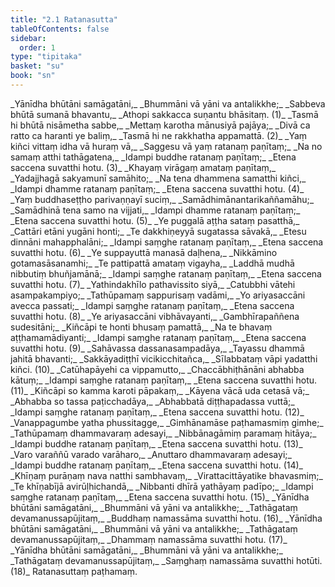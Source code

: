 ```yaml
---
title: "2.1 Ratanasutta"
tableOfContents: false
sidebar:
  order: 1
type: "tipitaka"
basket: "su"
book: "sn"
---
```



<DynamicBreadcrumb />

<Division number="224" book="sn">

<Paragraph number="260" type="verses" book="sn">
_Yānīdha bhūtāni samāgatāni,_  
_Bhummāni vā yāni va antalikkhe;_  
_Sabbeva bhūtā sumanā bhavantu,_  
_Athopi sakkacca suṇantu bhāsitaṃ. (1)_  

</Paragraph>

</Division>
<Division number="225" book="sn">

<Paragraph number="261" type="verses" book="sn">
_Tasmā hi bhūtā nisāmetha sabbe,_  
_Mettaṃ karotha mānusiyā pajāya;_  
_Divā ca ratto ca haranti ye baliṃ,_  
_Tasmā hi ne rakkhatha appamattā. (2)_  

</Paragraph>

</Division>
<Division number="226" book="sn">

<Paragraph number="262" type="verses" book="sn">
_Yaṃ kiñci vittaṃ idha vā huraṃ vā,_  
_Saggesu vā yaṃ ratanaṃ paṇītaṃ;_  
_Na no samaṃ atthi tathāgatena,_  
_Idampi buddhe ratanaṃ paṇītaṃ;_  
_Etena saccena suvatthi hotu. (3)_  

</Paragraph>

</Division>
<Division number="227" book="sn">

<Paragraph number="263" type="verses" book="sn">
_Khayaṃ virāgaṃ amataṃ paṇītaṃ,_  
_Yadajjhagā sakyamunī samāhito;_  
_Na tena dhammena samatthi kiñci,_  
_Idampi dhamme ratanaṃ paṇītaṃ;_  
_Etena saccena suvatthi hotu. (4)_  

</Paragraph>

</Division>
<Division number="228" book="sn">

<Paragraph number="264" type="verses" book="sn">
_Yaṃ buddhaseṭṭho parivaṇṇayī suciṃ,_  
_Samādhimānantarikaññamāhu;_  
_Samādhinā tena samo na vijjati,_  
_Idampi dhamme ratanaṃ paṇītaṃ;_  
_Etena saccena suvatthi hotu. (5)_  

</Paragraph>

</Division>
<Division number="229" book="sn">

<Paragraph number="265" type="verses" book="sn">
_Ye puggalā aṭṭha sataṃ pasatthā,_  
_Cattāri etāni yugāni honti;_  
_Te dakkhiṇeyyā sugatassa sāvakā,_  
_Etesu dinnāni mahapphalāni;_  
_Idampi saṃghe ratanaṃ paṇītaṃ,_  
_Etena saccena suvatthi hotu. (6)_  

</Paragraph>

</Division>
<Division number="230" book="sn">

<Paragraph number="266" type="verses" book="sn">
_Ye suppayuttā manasā daḷhena,_  
_Nikkāmino gotamasāsanamhi;_  
_Te pattipattā amataṃ vigayha,_  
_Laddhā mudhā nibbutiṃ bhuñjamānā;_  
_Idampi saṃghe ratanaṃ paṇītaṃ,_  
_Etena saccena suvatthi hotu. (7)_  

</Paragraph>

</Division>
<Division number="231" book="sn">

<Paragraph number="267" type="verses" book="sn">
_Yathindakhīlo pathavissito siyā,_  
_Catubbhi vātehi asampakampiyo;_  
_Tathūpamaṃ sappurisaṃ vadāmi,_  
_Yo ariyasaccāni avecca passati;_  
_Idampi saṃghe ratanaṃ paṇītaṃ,_  
_Etena saccena suvatthi hotu. (8)_  

</Paragraph>

</Division>
<Division number="232" book="sn">

<Paragraph number="268" type="verses" book="sn">
_Ye ariyasaccāni vibhāvayanti,_  
_Gambhīrapaññena sudesitāni;_  
_Kiñcāpi te honti bhusaṃ pamattā,_  
_Na te bhavaṃ aṭṭhamamādiyanti;_  
_Idampi saṃghe ratanaṃ paṇītaṃ,_  
_Etena saccena suvatthi hotu. (9)_  

</Paragraph>

</Division>
<Division number="233" book="sn">

<Paragraph number="269" type="verses" book="sn">
_Sahāvassa dassanasampadāya,_  
_Tayassu dhammā jahitā bhavanti;_  
_Sakkāyadiṭṭhī vicikicchitañca,_  
_Sīlabbataṃ vāpi yadatthi kiñci. (10)_  

</Paragraph>

</Division>
<Division number="234" book="sn">

<Paragraph number="270" type="verses" book="sn">
_Catūhapāyehi ca vippamutto,_  
_Chaccābhiṭhānāni abhabba kātuṃ;_  
_Idampi saṃghe ratanaṃ paṇītaṃ,_  
_Etena saccena suvatthi hotu. (11)_  

</Paragraph>

</Division>
<Division number="235" book="sn">

<Paragraph number="271" type="verses" book="sn">
_Kiñcāpi so kamma karoti pāpakaṃ,_  
_Kāyena vācā uda cetasā vā;_  
_Abhabba so tassa paṭicchadāya,_  
_Abhabbatā diṭṭhapadassa vuttā;_  
_Idampi saṃghe ratanaṃ paṇītaṃ,_  
_Etena saccena suvatthi hotu. (12)_  

</Paragraph>

</Division>
<Division number="236" book="sn">

<Paragraph number="272" type="verses" book="sn">
_Vanappagumbe yatha phussitagge,_  
_Gimhānamāse paṭhamasmiṃ gimhe;_  
_Tathūpamaṃ dhammavaraṃ adesayi,_  
_Nibbānagāmiṃ paramaṃ hitāya;_  
_Idampi buddhe ratanaṃ paṇītaṃ,_  
_Etena saccena suvatthi hotu. (13)_  

</Paragraph>

</Division>
<Division number="237" book="sn">

<Paragraph number="273" type="verses" book="sn">
_Varo varaññū varado varāharo,_  
_Anuttaro dhammavaraṃ adesayi;_  
_Idampi buddhe ratanaṃ paṇītaṃ,_  
_Etena saccena suvatthi hotu. (14)_  

</Paragraph>

</Division>
<Division number="238" book="sn">

<Paragraph number="274" type="verses" book="sn">
_Khīṇaṃ purāṇaṃ nava natthi sambhavaṃ,_  
_Virattacittāyatike bhavasmiṃ;_  
_Te khīṇabījā avirūḷhichandā,_  
_Nibbanti dhīrā yathāyaṃ padīpo;_  
_Idampi saṃghe ratanaṃ paṇītaṃ,_  
_Etena saccena suvatthi hotu. (15)_  

</Paragraph>

</Division>
<Division number="239" book="sn">

<Paragraph number="275" type="verses" book="sn">
_Yānīdha bhūtāni samāgatāni,_  
_Bhummāni vā yāni va antalikkhe;_  
_Tathāgataṃ devamanussapūjitaṃ,_  
_Buddhaṃ namassāma suvatthi hotu. (16)_  

</Paragraph>

</Division>
<Division number="240" book="sn">

<Paragraph number="276" type="verses" book="sn">
_Yānīdha bhūtāni samāgatāni,_  
_Bhummāni vā yāni va antalikkhe;_  
_Tathāgataṃ devamanussapūjitaṃ,_  
_Dhammaṃ namassāma suvatthi hotu. (17)_  

</Paragraph>

</Division>
<Division number="241" book="sn">

<Paragraph number="277" type="verses" book="sn">
_Yānīdha bhūtāni samāgatāni,_  
_Bhummāni vā yāni va antalikkhe;_  
_Tathāgataṃ devamanussapūjitaṃ,_  
_Saṃghaṃ namassāma suvatthi hotūti. (18)_  


</Paragraph>
</Division>

<Paragraph number="278" type="center" book="sn">
Ratanasuttaṃ paṭhamaṃ.
</Paragraph>